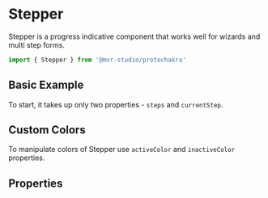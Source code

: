 
<Meta title="Components/Stepper" component={Stepper} />

# Stepper

Stepper is a progress indicative component that works well for wizards and multi step forms.

```js
import { Stepper } from '@mvr-studio/protochakra'
```

## Basic Example

To start, it takes up only two properties - `steps` and `currentStep`.

<Canvas>
  <Story name="Basic Example">
    <Stepper steps={['Personal Details', 'Agreements', 'Confirmation']} currentStep={1} />
  </Story>
</Canvas>

## Custom Colors

To manipulate colors of Stepper use `activeColor` and `inactiveColor` properties.

<Canvas>
  <Story name="Custom Colors">
    <Stepper
      steps={['Personal Details', 'Agreements', 'Confirmation']}
      currentStep={1}
      activeColor="teal.500"
      inactiveColor="gray.600"
    />
  </Story>
</Canvas>

## Properties

<ArgsTable component={Stepper} />
